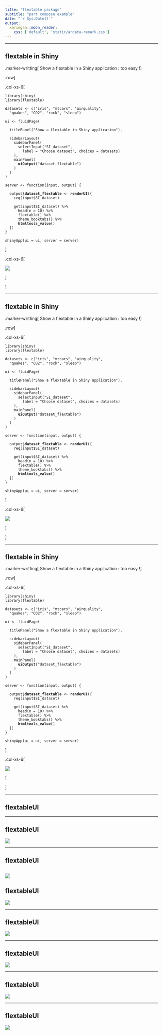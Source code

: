 ```yaml
---
title: "flextable package"
subtitle: "part compose example"
date: "`r Sys.Date()`"
output:
  xaringan::moon_reader:
    css: ['default', 'static/ardata-remark.css']
---
```


---

## flextable in Shiny


.marker-writting[
Show a flextable in a Shiny application : too easy !
]

.row[

.col-xs-6[

<pre class = "nomtop nombottom">
<code class="r remark-code">library(shiny)
library(flextable)

datasets <- c("iris", "mtcars", "airquality", 
  "quakes", "CO2", "rock", "sleep")

ui <- fluidPage(
  
  titlePanel("Show a flextable in Shiny application"),
  
  sidebarLayout(
    sidebarPanel(
      selectInput("SI_dataset", 
        label = "Choose dataset", choices = datasets)
    ),
    mainPanel(
      <strong>uiOutput</strong>("dataset_flextable")
    )
  )
)

server <- function(input, output) {
  
  output$<strong>dataset_flextable</strong> <- <strong>renderUI</strong>({
    req(input$SI_dataset)
    
    get(input$SI_dataset) %>%
      head(n = 10) %>%
      flextable() %>%
      theme_booktabs() %>% 
      <strong>htmltools_value</strong>()
  })
}

shinyApp(ui = ui, server = server)
</code></pre>

]

.col-xs-6[

![](./static/img/shiny_ex1.png)

]

]

---

## flextable in Shiny


.marker-writting[
Show a flextable in a Shiny application : too easy !
]

.row[

.col-xs-6[

<pre class = "nomtop nombottom">
<code class="r remark-code">library(shiny)
library(flextable)

datasets <- c("iris", "mtcars", "airquality", 
  "quakes", "CO2", "rock", "sleep")

ui <- fluidPage(
  
  titlePanel("Show a flextable in Shiny application"),
  
  sidebarLayout(
    sidebarPanel(
      selectInput("SI_dataset", 
        label = "Choose dataset", choices = datasets)
    ),
    mainPanel(
      <strong>uiOutput</strong>("dataset_flextable")
    )
  )
)

server <- function(input, output) {
  
  output$<strong>dataset_flextable</strong> <- <strong>renderUI</strong>({
    req(input$SI_dataset)
    
    get(input$SI_dataset) %>%
      head(n = 10) %>%
      flextable() %>%
      theme_booktabs() %>% 
      <strong>htmltools_value</strong>()
  })
}

shinyApp(ui = ui, server = server)
</code></pre>

]

.col-xs-6[

![](./static/img/shiny_ex2.png)

]

]

---

## flextable in Shiny


.marker-writting[
Show a flextable in a Shiny application : too easy !
]

.row[

.col-xs-6[

<pre class = "nomtop nombottom">
<code class="r remark-code">library(shiny)
library(flextable)

datasets <- c("iris", "mtcars", "airquality", 
  "quakes", "CO2", "rock", "sleep")

ui <- fluidPage(
  
  titlePanel("Show a flextable in Shiny application"),
  
  sidebarLayout(
    sidebarPanel(
      selectInput("SI_dataset", 
        label = "Choose dataset", choices = datasets)
    ),
    mainPanel(
      <strong>uiOutput</strong>("dataset_flextable")
    )
  )
)

server <- function(input, output) {
  
  output$<strong>dataset_flextable</strong> <- <strong>renderUI</strong>({
    req(input$SI_dataset)
    
    get(input$SI_dataset) %>%
      head(n = 10) %>%
      flextable() %>%
      theme_booktabs() %>% 
      <strong>htmltools_value</strong>()
  })
}

shinyApp(ui = ui, server = server)
</code></pre>

]

.col-xs-6[

![](./static/img/shiny_ex3.png)

]

]



---

## flextableUI 

---

## flextableUI

![](./static/img/flextableUI_1.png)

---

## flextableUI

![](./static/img/flextableUI_2.png)
---

## flextableUI

![](./static/img/flextableUI_3.png)

---

## flextableUI

![](./static/img/flextableUI_4.png)

---

## flextableUI

![](./static/img/flextableUI_5.png)

---

## flextableUI

![](./static/img/flextableUI_6.png)


---

## flextableUI

![](./static/img/flextableUI_7.png)
